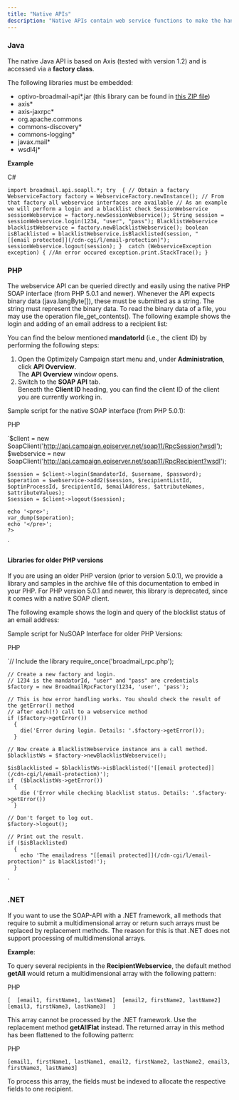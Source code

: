 ```yaml
---
title: "Native APIs"
description: "Native APIs contain web service functions to make the handling of Optimizely Campaign web services even easier."
---
```


### Java

The native Java API is based on Axis (tested with version 1.2) and is accessed via a **factory class**.

The following libraries must be embedded:

* optivo-broadmail-api\*.jar (this library can be found in [this ZIP file](https://world.optimizely.com/globalassets/downloads/episerver-campaign/replaced-181018-episerver-campaign-soap-api.zip))
* axis\*
* axis-jaxrpc\*
* org.apache.commons
* commons-discovery\*
* commons-logging\*
* javax.mail\*
* wsdl4j\*

**Example**

C#

`import broadmail.api.soapll.*;
    try 
      {
        // Obtain a factory
        WebserviceFactory factory = WebserviceFactory.newInstance();
        // From that factory all webservice interfaces are available
        // As an example we will perform a login and a blacklist check
        SessionWebservice sessionWebservice = factory.newSessionWebservice();
        String session = sessionWebservice.login(1234, "user", "pass");
        BlacklistWebservice blacklistWebservice = factory.newBlacklistWebservice();
        boolean isBlacklisted = blacklistWebservice.isBlacklisted(session, "[[email protected]](/cdn-cgi/l/email-protection)");
        sessionWebservice.logout(session);
      } 
    catch (WebserviceException exception)
      {
        //An error occured
        exception.print.StackTrace();
      }
`

### PHP

The webservice API can be queried directly and easily using the native PHP SOAP interface (from PHP 5.0.1 and newer). Whenever the API expects binary data (java.langByte\[\]), these must be submitted as a string. The string must represent the binary data. To read the binary data of a file, you may use the operation file\_get\_contents(). The following example shows the login and adding of an email address to a recipient list:

You can find the below mentioned **mandatorId** (i.e., the client ID) by performing the following steps:

1. Open the Optimizely Campaign start menu and, under **Administration**, click **API Overview**.  
The **API Overview** window opens.
2. Switch to the **SOAP API** tab.  
Beneath the **Client ID** heading, you can find the client ID of the client you are currently working in.

Sample script for the native SOAP interface (from PHP 5.0.1):

PHP

`$client = new SoapClient('http://api.campaign.episerver.net/soap11/RpcSession?wsdl');
    $webservice = new SoapClient('http://api.campaign.episerver.net/soap11/RpcRecipient?wsdl');
     
    $session = $client->login($mandatorId, $username, $password);
    $operation = $webservice->add2($session, $recipientListId, $optinProcessId, $recipientId, $emailAddress, $attributeNames, $attributeValues);
    $session = $client->logout($session);
     
    echo '<pre>';
    var_dump($operation);
    echo '</pre>';
    ?>
`

#### Libraries for older PHP versions

If you are using an older PHP version (prior to version 5.0.1), we provide a library and samples in the archive file of this documentation to embed in your PHP. For PHP version 5.0.1 and newer, this library is deprecated, since it comes with a native SOAP client.

The following example shows the login and query of the blocklist status of an email address:

Sample script for NuSOAP Interface for older PHP Versions:

PHP

`// Include the library
    require_once('broadmail_rpc.php');
     
    // Create a new factory and login.
    // 1234 is the mandatorId, "user" and "pass" are credentials
    $factory = new BroadmailRpcFactory(1234, 'user', 'pass');
     
    // This is how error handling works. You should check the result of the getError() method
    // after each(!) call to a webservice method
    if ($factory->getError())
      {
        die('Error during login. Details: '.$factory->getError());
      }
     
    // Now create a BlacklistWebservice instance ans a call method.
    $blacklistWs = $factory->newBlacklistWebservice();
     
    $isBlacklisted = $blacklistWs->isBlacklisted('[[email protected]](/cdn-cgi/l/email-protection)');
    if  ($blacklistWs->getError())
      {
        die ('Error while checking blacklist status. Details: '.$factory->getError())
      }
     
    // Don't forget to log out.
    $factory->logout();
     
    // Print out the result.
    if ($isBlacklisted)
      {
        echo 'The emailadress "[[email protected]](/cdn-cgi/l/email-protection)" is blacklisted!');
      }
`

### .NET

If you want to use the SOAP-API with a .NET framework, all methods that require to submit a multidimensional array or return such arrays must be replaced by replacement methods. The reason for this is that .NET does not support processing of multidimensional arrays.

**Example**:

To query several recipients in the **RecipientWebservice**, the default method **getAll** would return a multidimensional array with the following pattern:

PHP

`[ 
      [email1, firstName1, lastName1] 
      [email2, firstName2, lastName2] 
      [email3, firstName3, lastName3] 
    ]
`

This array cannot be processed by the .NET framework. Use the replacement method **getAllFlat** instead. The returned array in this method has been flattened to the following pattern:

PHP

`[email1, firstName1, lastName1, email2, firstName2, lastName2, email3, firstName3, lastName3]
`

To process this array, the fields must be indexed to allocate the respective fields to one recipient.